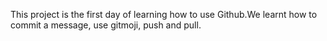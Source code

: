 This project is the first day of learning how to use Github.We learnt how to commit a message, use gitmoji, push and pull.